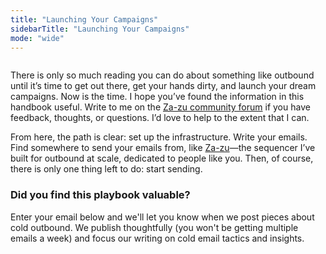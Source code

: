 ```yaml
---
title: "Launching Your Campaigns"
sidebarTitle: "Launching Your Campaigns"
mode: "wide"
---
```



<img
  className=""
  src="/images/fishing.jpeg"
  alt=""
/>

There is only so much reading you can do about something like outbound until it’s time to get out there, get your hands dirty, and launch your dream campaigns. Now is the time. I hope you’ve found the information in this handbook useful. Write to me on the [Za-zu community forum](https://discord.gg/bCFBxjXtGs) if you have feedback, thoughts, or questions. I’d love to help to the extent that I can.

From here, the path is clear: set up the infrastructure. Write your emails. Find somewhere to send your emails from, like [Za-zu](https://za-zu.com)—the sequencer I’ve built for outbound at scale, dedicated to people like you. Then, of course, there is only one thing left to do: start sending.

### Did you find this playbook valuable?

Enter your email below and we'll let you know when we post pieces about cold outbound. We publish thoughtfully (you won't be getting multiple emails a week) and focus our writing on cold email tactics and insights.

<Newsletter />




